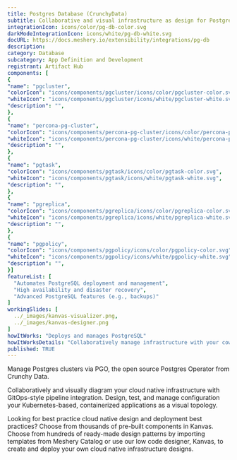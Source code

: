 ```yaml
---
title: Postgres Database (CrunchyData)
subtitle: Collaborative and visual infrastructure as design for Postgres Database (CrunchyData)
integrationIcon: icons/color/pg-db-color.svg
darkModeIntegrationIcon: icons/white/pg-db-white.svg
docURL: https://docs.meshery.io/extensibility/integrations/pg-db
description: 
category: Database
subcategory: App Definition and Development
registrant: Artifact Hub
components: [
{
"name": "pgcluster",
"colorIcon": "icons/components/pgcluster/icons/color/pgcluster-color.svg",
"whiteIcon": "icons/components/pgcluster/icons/white/pgcluster-white.svg",
"description": "",
},
{
"name": "percona-pg-cluster",
"colorIcon": "icons/components/percona-pg-cluster/icons/color/percona-pg-cluster-color.svg",
"whiteIcon": "icons/components/percona-pg-cluster/icons/white/percona-pg-cluster-white.svg",
"description": "",
},
{
"name": "pgtask",
"colorIcon": "icons/components/pgtask/icons/color/pgtask-color.svg",
"whiteIcon": "icons/components/pgtask/icons/white/pgtask-white.svg",
"description": "",
},
{
"name": "pgreplica",
"colorIcon": "icons/components/pgreplica/icons/color/pgreplica-color.svg",
"whiteIcon": "icons/components/pgreplica/icons/white/pgreplica-white.svg",
"description": "",
},
{
"name": "pgpolicy",
"colorIcon": "icons/components/pgpolicy/icons/color/pgpolicy-color.svg",
"whiteIcon": "icons/components/pgpolicy/icons/white/pgpolicy-white.svg",
"description": "",
}]
featureList: [
  "Automates PostgreSQL deployment and management",
  "High availability and disaster recovery",
  "Advanced PostgreSQL features (e.g., backups)"
]
workingSlides: [
  ../_images/kanvas-visualizer.png,
  ../_images/kanvas-designer.png
]
howItWorks: "Deploys and manages PostgreSQL"
howItWorksDetails: "Collaboratively manage infrastructure with your coworkers synchronously sharing the same designs."
published: TRUE
---
```

<p>
Manage Postgres clusters via PGO, the open source Postgres Operator from Crunchy Data.
</p>
<p>
    Collaboratively and visually diagram your cloud native infrastructure with GitOps-style pipeline integration. Design, test, and manage configuration your Kubernetes-based, containerized applications as a visual topology.
</p>
<p>
    Looking for best practice cloud native design and deployment best practices? Choose from thousands of pre-built components in Kanvas. Choose from hundreds of ready-made design patterns by importing templates from Meshery Catalog or use our low code designer, Kanvas, to create and deploy your own cloud native infrastructure designs.
</p>
